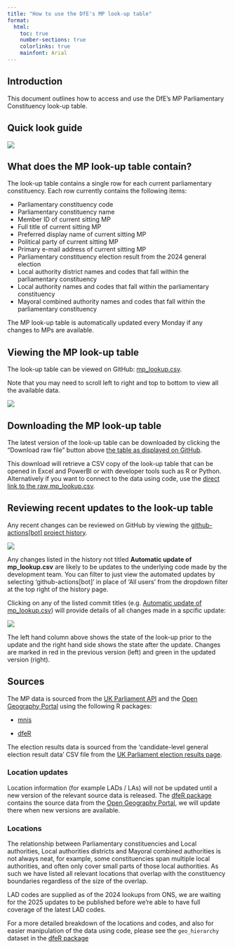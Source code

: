 ```yaml
--- 
title: "How to use the DfE's MP look-up table"
format:
  html:
    toc: true
    number-sections: true
    colorlinks: true
    mainfont: Arial
---
```


## Introduction

This document outlines how to access and use the DfE's MP Parliamentary Constituency look-up table.

## Quick look guide

![](images/mp-look-up-on-github-overview.jpg)

## What does the MP look-up table contain?

The look-up table contains a single row for each current parliamentary constituency. Each row currently contains the following items:

- Parliamentary constituency code
- Parliamentary constituency name
- Member ID of current sitting MP
- Full title of current sitting MP
- Preferred display name of current sitting MP
- Political party of current sitting MP
- Primary e-mail address of current sitting MP
- Parliamentary constituency election result from the 2024 general election
- Local authority district names and codes that fall within the parliamentary constituency
- Local authority names and codes that fall within the parliamentary constituency
- Mayoral combined authority names and codes that fall within the parliamentary constituency

::: {.callout-note}
The MP look-up table is automatically updated every Monday if any changes to MPs are available.
:::

## Viewing the MP look-up table

The look-up table can be viewed on GitHub: 
[mp_lookup.csv](https://github.com/dfe-analytical-services/mp-lookup/blob/main/mp_lookup.csv).

Note that you may need to scroll left to right and top to bottom to view all the available data.

![](images/mp-look-up-csv_on-github.png)

## Downloading the MP look-up table

The latest version of the look-up table can be downloaded by clicking the "Download raw file" button above [the table as displayed on GitHub](https://github.com/dfe-analytical-services/mp-lookup/blob/main/mp_lookup.csv).

This download will retrieve a CSV copy of the look-up table that can be opened in Excel and PowerBI or with developer tools such as R or Python. Alternatively if you want to connect to the data using code, use the [direct link to the raw mp_lookup.csv](https://raw.githubusercontent.com/dfe-analytical-services/mp-lookup/refs/heads/main/mp_lookup.csv).

## Reviewing recent updates to the look-up table

Any recent changes can be reviewed on GitHub by viewing the [github-actions\[bot\] project history](https://github.com/dfe-analytical-services/mp-lookup/commits/main/?author=github-actions%5Bbot%5D).

![](images/mp-look-up-history_on-github.png)

:::{.callout-warning}
Any changes listed in the history not titled **Automatic update of mp_lookup.csv** 
are likely to be updates to the underlying code made by the development team. 
You can filter to just view the automated updates by selecting 'github-actions[bot]' in place of 'All users' from the dropdown filter at the top right of the history 
page.
:::

Clicking on any of the listed commit titles (e.g. [Automatic update of mp_lookup.csv](https://github.com/dfe-analytical-services/mp-lookup/commit/946f0627f902a6da9659e69e9a34f423b811f08e)) will provide details of all changes made in a spcific update:

![](images/mp-look-up-changes_on-github.png)

The left hand column above shows the state of the look-up prior to the update and the right hand side shows the state after the update. Changes are marked in red in the previous version (left) and green in the updated version (right).

## Sources

The MP data is sourced from the [UK Parliament API](http://data.parliament.uk/membersdataplatform/default.aspx) and the [Open Geography Portal](https://geoportal.statistics.gov.uk/) using the following R packages:

-   [mnis](https://docs.evanodell.com/mnis/)

-   [dfeR](https://github.com/dfe-analytical-services/dfeR)

The election results data is sourced from the 'candidate-level general election result data' CSV file from the [UK Parliament election results page](https://electionresults.parliament.uk/general-elections/6/political-parties).

### Location updates

Location information (for example LADs / LAs) will not be updated until a new version of the relevant source data is released. The [dfeR package](https://github.com/dfe-analytical-services/dfeR) contains the source data from the [Open Geography Portal](https://geoportal.statistics.gov.uk/), we will update there when new versions are available.

### Locations

The relationship between Parliamentary constituencies and Local authorities, Local authorities districts and Mayoral combined authorities is not always neat, for example, some constituencies span multiple local authorities, and often only cover small parts of those local authorities. As such we have listed all relevant locations that overlap with the constituency boundaries regardless of the size of the overlap.

LAD codes are supplied as of the 2024 lookups from ONS, we are waiting for the 2025 updates to be published before we're able to have full coverage of the latest LAD codes.

For a more detailed breakdown of the locations and codes, and also for easier manipulation of the data using code, please see the `geo_hierarchy` dataset in the [dfeR package](https://dfe-analytical-services.github.io/dfeR/reference/geo_hierarchy.html)
